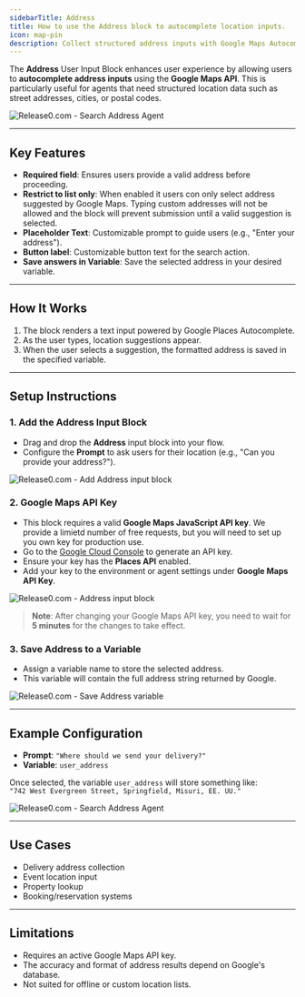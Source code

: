 ```yaml
---
sidebarTitle: Address
title: How to use the Address block to autocomplete location inputs.
icon: map-pin
description: Collect structured address inputs with Google Maps Autocomplete, allowing users to search for locations easily in your chatbot agent.
---
```


The **Address** User Input Block enhances user experience by allowing users to **autocomplete address inputs** using the **Google Maps API**. This is particularly useful for agents that need structured location data such as street addresses, cities, or postal codes.

<Frame style={{ maxWidth: '600px' }}>
  <img src="/images/blocks/inputs/address-agent-live.gif" alt="Release0.com - Search Address Agent" / >
</Frame>

---

## Key Features

- **Required field**: Ensures users provide a valid address before proceeding.
- **Restrict to list only**: When enabled it users con only select address suggested by Google Maps. Typing custom addresses will not be allowed and the block will prevent submission until a valid suggestion is selected.
- **Placeholder Text**: Customizable prompt to guide users (e.g., "Enter your address").
- **Button label**: Customizable button text for the search action.
- **Save answers in Variable**: Save the selected address in your desired variable.

---

## How It Works

1. The block renders a text input powered by Google Places Autocomplete.
2. As the user types, location suggestions appear.
3. When the user selects a suggestion, the formatted address is saved in the specified variable.

---

## Setup Instructions

### 1. Add the Address Input Block

- Drag and drop the **Address** input block into your flow.
- Configure the **Prompt** to ask users for their location (e.g., "Can you provide your address?").

<Frame style={{ maxWidth: '600px' }}>
  <img src="/images/blocks/inputs/address-drag.png" alt="Release0.com - Add Address input block" / >
</Frame>

### 2. Google Maps API Key

- This block requires a valid **Google Maps JavaScript API key**. We provide a limietd number of free requests, but you will need to set up you own key for production use.
- Go to the [Google Cloud Console](https://console.cloud.google.com/google/maps-apis/credentials) to generate an API key.
- Ensure your key has the **Places API** enabled.
- Add your key to the environment or agent settings under **Google Maps API Key**.

<Frame style={{ maxWidth: '400px' }}>
  <img src="/images/blocks/inputs/address.png" alt="Release0.com - Address input block" / >
</Frame>

> **Note**: After changing your Google Maps API key, you need to wait for **5 minutes** for the changes to take effect.

### 3. Save Address to a Variable

- Assign a variable name to store the selected address.
- This variable will contain the full address string returned by Google.

<Frame style={{ maxWidth: '600px' }}>
  <img src="/images/blocks/inputs/address-variable.png" alt="Release0.com - Save Address variable" / >
</Frame>

---

## Example Configuration

- **Prompt**: `"Where should we send your delivery?"`
- **Variable**: `user_address`

Once selected, the variable `user_address` will store something like:  
`"742 West Evergreen Street, Springfield, Misuri, EE. UU."`

<Frame style={{ maxWidth: '600px' }}>
  <img src="/images/blocks/inputs/address-agent.png" alt="Release0.com - Search Address Agent" / >
</Frame>

---

## Use Cases

- Delivery address collection
- Event location input
- Property lookup
- Booking/reservation systems

---

## Limitations

- Requires an active Google Maps API key.
- The accuracy and format of address results depend on Google's database.
- Not suited for offline or custom location lists.

